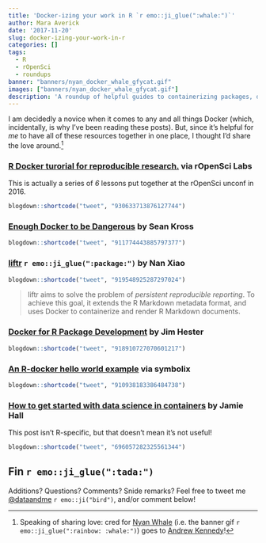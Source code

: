 ```yaml
---
title: 'Docker-izing your work in R `r emo::ji_glue(":whale:")`'
author: Mara Averick
date: '2017-11-20'
slug: docker-izing-your-work-in-r
categories: []
tags:
  - R
  - rOpenSci
  - roundups
banner: "banners/nyan_docker_whale_gfycat.gif"
images: ["banners/nyan_docker_whale_gfycat.gif"]
description: 'A roundup of helpful guides to containerizing packages, docs, projects, and more by using Docker with R. `r emo::ji_glue(":package:")`'
---
```


I am decidedly a novice when it comes to any and all things Docker (which, 
incidentally, is why I've been reading these posts). But, since it's helpful for 
_me_ to have all of these resources together in one place, I thought I'd share 
the love around.[^nyanwhale]

### [R Docker turorial for reproducible research.](http://ropenscilabs.github.io/r-docker-tutorial/) via rOpenSci Labs

This is actually a series of *6* lessons put together at the 
rOpenSci unconf in 2016.

```r
blogdown::shortcode("tweet", "930633713876127744")
```


### [Enough Docker to be Dangerous](http://seankross.com/2017/09/17/Enough-Docker-to-be-Dangerous.html) by Sean Kross

```r
blogdown::shortcode("tweet", "911774443885797377")
```

### [liftr](https://liftr.me/) `r emo::ji_glue(":package:")` by Nan Xiao

```r
blogdown::shortcode("tweet", "919548925287297024")
```

> liftr aims to solve the problem of _persistent reproducible reporting_. 
> To achieve this goal, it extends the R Markdown metadata format, 
> and uses Docker to containerize and render R Markdown documents.

### [Docker for R Package Development](http://www.jimhester.com/2017/10/13/docker/) by Jim Hester

```r
blogdown::shortcode("tweet", "918910727070601217")
```

### [An R-docker hello world example](https://www.symbolix.com.au/blog-main/r-docker-hello) via symbolix

```r
blogdown::shortcode("tweet", "910938183386484738")
```

### [How to get started with data science in containers](http://blog.kaggle.com/2016/02/05/how-to-get-started-with-data-science-in-containers/) by Jamie Hall

This post isn't R-specific, but that doesn't mean it's not useful!

```r
blogdown::shortcode("tweet", "696057282325561344")
```

## Fin `r emo::ji_glue(":tada:")`

Additions? Questions? Comments? Snide remarks? Feel free to tweet me [\@dataandme](https://twitter.com/dataandme) `r emo::ji("bird")`, and/or comment below!

[^nyanwhale]: Speaking of sharing love: cred for [Nyan Whale](https://gfycat.com/gifs/detail/PerfectHarshHoatzin) (i.e. the banner gif `r emo::ji_glue(":rainbow: :whale:")`) goes to [Andrew Kennedy](https://www.youtube.com/watch?v=2c_rmqme6rc)!

